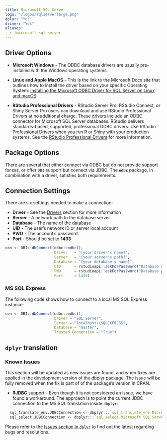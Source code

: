 ```yaml
---
title: Microsoft SQL Server
logo: "/logos/sqlserverlarge.png"
dplyr: "Yes"
driver: "Yes"
aliases:
  - /microsoft-sql-server
---
```


## Driver Options

- **Microsoft Windows**  - The ODBC database drivers are usually pre-installed with the Windows operating systems. 

- **Linux and Apple MacOS** - This is the link to the Microsoft Docs site that outlines how to install the driver based on your specific Operating System: [Installing the Microsoft ODBC Driver for SQL Server on Linux and macOS](https://docs.microsoft.com/en-us/sql/connect/odbc/linux-mac/installing-the-microsoft-odbc-driver-for-sql-server) 

- **RStudio Professional Drivers** - RStudio Server Pro, RStudio Connect, or Shiny Server Pro users can download and use RStudio Professional Drivers at no additional charge. These drivers include an ODBC connector for Microsoft SQL Server databases.  RStudio delivers standards-based, supported, professional ODBC drivers. Use RStudio Professional Drivers when you run R or Shiny with your production systems. See the [RStudio Professional Drivers](https://www.rstudio.com/products/drivers/) for more information. 

## Package Options

There are several that either connect via ODBC but do not provide support for `DBI`, or offer `DBI` support but connect via JDBC.  The **`odbc`** package, in combination with a driver, satisfies both requirements.

## Connection Settings

There are six settings needed to make a connection:

  - **Driver** - See the [Drivers](/drivers) section for more information 
  - **Server** - A network path to the database server
  - **Database** - The name of the database
  - **UID** - The user's network ID or server local account
  - **PWD** - The account's password
  - **Port** - Should be set to **1433**

```r
con <- DBI::dbConnect(odbc::odbc(),
                      Driver   = "[your driver's name]",
                      Server   = "[your server's path]",
                      Database = "[your database's name]",
                      UID      = rstudioapi::askForPassword("Database user"),
                      PWD      = rstudioapi::askForPassword("Database password"),
                      Port     = 1433)
```

### MS SQL Express

The following code shows how to connect to a local MS SQL Express instance:

```r
con <- DBI::dbConnect(odbc::odbc(), 
                      Driver = "SQL Server", 
                      Server = "localhost\\SQLEXPRESS", 
                      Database = "master", 
                      Trusted_Connection = "True")

```

## `dplyr` translation

### Known Issues

This section will be updated as new issues are found, and when fixes are applied in the development version of the [dbplyr](https://github.com/tidyverse/dplyr) package.  The issue will be fully removed when the fix is part of of the package's version in CRAN.

- **RJDBC** support - Even though it is not considered an issue, we have found a workaround.  The approach is to point the current JDBC connection to the MS SQL translation inside `dbplyr`: 
```r
  sql_translate_env.JDBCConnection <- dbplyr:::`sql_translate_env.Microsoft SQL Server`
  sql_select.JDBCConnection <- dbplyr:::`sql_select.Microsoft SQL Server`
```

Please refer to the [Issues section in `dplyr`](https://github.com/tidyverse/dplyr/issues/) to find out the latest regarding bugs and resolutions.



